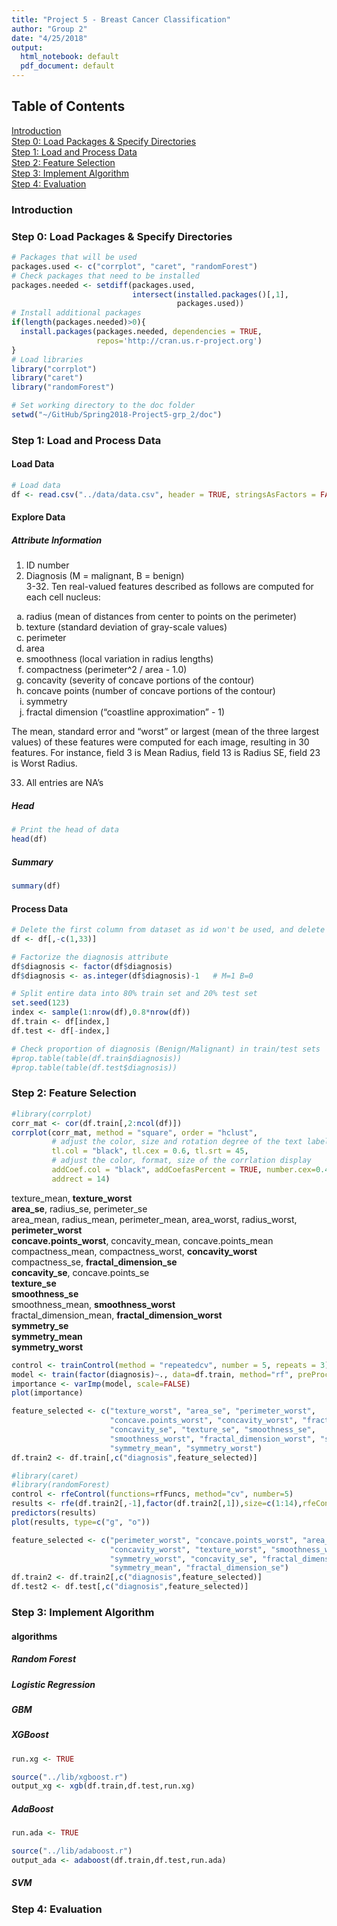```yaml
---
title: "Project 5 - Breast Cancer Classification"
author: "Group 2"
date: "4/25/2018"
output:
  html_notebook: default
  pdf_document: default
---
```

## Table of Contents  
[Introduction](#Intro)  
[Step 0: Load Packages & Specify Directories](#Step0)  
[Step 1: Load and Process Data](#Step1)  
[Step 2: Feature Selection](#Step2)  
[Step 3: Implement Algorithm](#Step3)  
[Step 4: Evaluation](#Step3)  

### Introduction {#Intro}   

### Step 0: Load Packages & Specify Directories {#Step0}  
```r
# Packages that will be used
packages.used <- c("corrplot", "caret", "randomForest")
# Check packages that need to be installed
packages.needed <- setdiff(packages.used, 
                           intersect(installed.packages()[,1], 
                                     packages.used))
# Install additional packages
if(length(packages.needed)>0){
  install.packages(packages.needed, dependencies = TRUE,
                   repos='http://cran.us.r-project.org')
}
# Load libraries  
library("corrplot")
library("caret")
library("randomForest")

# Set working directory to the doc folder 
setwd("~/GitHub/Spring2018-Project5-grp_2/doc")
```

### Step 1: Load and Process Data {#Step1}  
#### Load Data
```r
# Load data
df <- read.csv("../data/data.csv", header = TRUE, stringsAsFactors = FALSE)
```
#### Explore Data {.tabset}
##### Attribute Information  
1. ID number  
2. Diagnosis (M = malignant, B = benign)   
3-32. Ten real-valued features described as follows are computed for each cell nucleus:  
  a) radius (mean of distances from center to points on the perimeter)  
  b) texture (standard deviation of gray-scale values)  
  c) perimeter  
  d) area  
  e) smoothness (local variation in radius lengths)  
  f) compactness (perimeter^2 / area - 1.0)  
  g) concavity (severity of concave portions of the contour)  
  h) concave points (number of concave portions of the contour)   
  i) symmetry  
  j) fractal dimension ("coastline approximation" - 1)   

  The mean, standard error and "worst" or largest (mean of the three largest values) of these features   were computed for each image, resulting in 30 features. For instance, field 3 is Mean Radius, field    13 is Radius SE, field 23 is Worst Radius.   

33. All entries are NA's   

##### Head  
```r
# Print the head of data
head(df)
```

##### Summary
```r
summary(df)
```

#### Process Data  
```r
# Delete the first column from dataset as id won't be used, and delete last column from dataset as its entries are all NA's
df <- df[,-c(1,33)]

# Factorize the diagnosis attribute
df$diagnosis <- factor(df$diagnosis)
df$diagnosis <- as.integer(df$diagnosis)-1   # M=1 B=0

# Split entire data into 80% train set and 20% test set
set.seed(123)
index <- sample(1:nrow(df),0.8*nrow(df))
df.train <- df[index,]
df.test <- df[-index,]

# Check proportion of diagnosis (Benign/Malignant) in train/test sets
#prop.table(table(df.train$diagnosis))
#prop.table(table(df.test$diagnosis))
```

### Step 2: Feature Selection {#Step2}  
```r
#library(corrplot)
corr_mat <- cor(df.train[,2:ncol(df)])
corrplot(corr_mat, method = "square", order = "hclust",
         # adjust the color, size and rotation degree of the text label
         tl.col = "black", tl.cex = 0.6, tl.srt = 45, 
         # adjust the color, format, size of the corrlation display
         addCoef.col = "black", addCoefasPercent = TRUE, number.cex=0.45,
         addrect = 14)
```
texture_mean, **texture_worst**  
**area_se**, radius_se, perimeter_se  
area_mean, radius_mean, perimeter_mean, area_worst, radius_worst, **perimeter_worst**  
**concave.points_worst**, concavity_mean, concave.points_mean
compactness_mean, compactness_worst, **concavity_worst**   
compactness_se, **fractal_dimension_se**  
**concavity_se**, concave.points_se  
**texture_se**  
**smoothness_se**  
smoothness_mean, **smoothness_worst**  
fractal_dimension_mean, **fractal_dimension_worst**  
**symmetry_se**  
**symmetry_mean**   
**symmetry_worst**   
```r
control <- trainControl(method = "repeatedcv", number = 5, repeats = 3)
model <- train(factor(diagnosis)~., data=df.train, method="rf", preProcess="scale", trControl=control)
importance <- varImp(model, scale=FALSE)
plot(importance)
```

```r
feature_selected <- c("texture_worst", "area_se", "perimeter_worst", 
                      "concave.points_worst", "concavity_worst", "fractal_dimension_se",
                      "concavity_se", "texture_se", "smoothness_se", 
                      "smoothness_worst", "fractal_dimension_worst", "symmetry_se", 
                      "symmetry_mean", "symmetry_worst")
df.train2 <- df.train[,c("diagnosis",feature_selected)]
```

```r
#library(caret)
#library(randomForest)
control <- rfeControl(functions=rfFuncs, method="cv", number=5)
results <- rfe(df.train2[,-1],factor(df.train2[,1]),size=c(1:14),rfeControl=control)
predictors(results)
plot(results, type=c("g", "o"))
```
              
```r
feature_selected <- c("perimeter_worst", "concave.points_worst", "area_se",
                      "concavity_worst", "texture_worst", "smoothness_worst",
                      "symmetry_worst", "concavity_se", "fractal_dimension_worst", 
                      "symmetry_mean", "fractal_dimension_se")
df.train2 <- df.train2[,c("diagnosis",feature_selected)]
df.test2 <- df.test[,c("diagnosis",feature_selected)]
```

### Step 3: Implement Algorithm  {#Step3}  


#### algorithms {.tabset}  
##### Random Forest    
##### Logistic Regression  
##### GBM  
##### XGBoost  
```r
run.xg <- TRUE

source("../lib/xgboost.r")
output_xg <- xgb(df.train,df.test,run.xg)
```
##### AdaBoost  
```r
run.ada <- TRUE

source("../lib/adaboost.r")
output_ada <- adaboost(df.train,df.test,run.ada)
```
##### SVM    

### Step 4: Evaluation  {#Step4} 